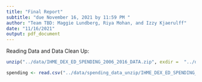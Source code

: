 ```yaml
---
title: "Final Report"
subtitle: "due November 16, 2021 by 11:59 PM "
author: "Team TBD: Maggie Lundberg, Riya Mohan, and Izzy Kjaerulff"
date: "11/16/2021"
output: pdf_document
---
```


Reading Data and Data Clean Up:
```r
unzip("../data/IHME_DEX_ED_SPENDING_2006_2016_DATA.zip", exdir =  "../data/spending_data_unzip")
```
```r
spending <- read.csv("../data/spending_data_unzip/IHME_DEX_ED_SPENDING_2006_2016_DATA_Y2021M09D23.CSV")
```

